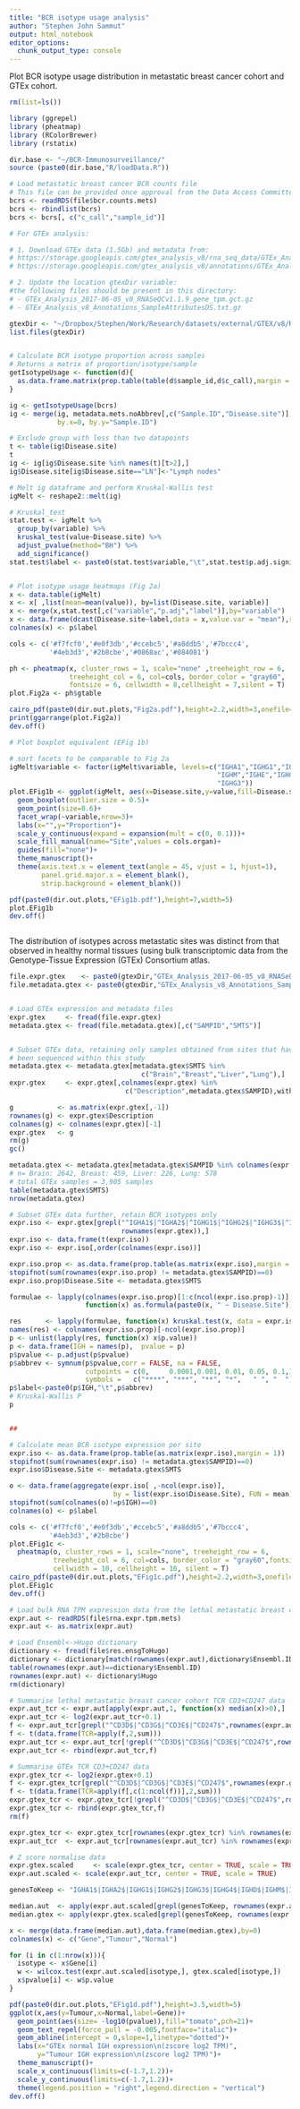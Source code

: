 ```yaml
---
title: "BCR isotype usage analysis"
author: "Stephen John Sammut"
output: html_notebook
editor_options: 
  chunk_output_type: console
---
```


Plot BCR isotype usage distribution in metastatic breast cancer cohort and GTEx cohort.


```r

rm(list=ls())

library (ggrepel)
library (pheatmap)
library (RColorBrewer)
library (rstatix)

dir.base <- "~/BCR-Immunosurveillance/"
source (paste0(dir.base,"R/loadData.R"))

# Load metastatic breast cancer BCR counts file
# This file can be provided once approval from the Data Access Committee is secured.
bcrs <- readRDS(file$bcr.counts.mets)
bcrs <- rbindlist(bcrs)
bcrs <- bcrs[, c("c_call","sample_id")]

# For GTEx analysis:

# 1. Download GTEx data (1.5Gb) and metadata from: 
# https://storage.googleapis.com/gtex_analysis_v8/rna_seq_data/GTEx_Analysis_2017-06-05_v8_RNASeQCv1.1.9_gene_tpm.gct.gz
# https://storage.googleapis.com/gtex_analysis_v8/annotations/GTEx_Analysis_v8_Annotations_SampleAttributesDS.txt

# 2. Update the location gtexDir variable:
#the following files should be present in this directory:
# - GTEx_Analysis_2017-06-05_v8_RNASeQCv1.1.9_gene_tpm.gct.gz
# - GTEx_Analysis_v8_Annotations_SampleAttributesDS.txt.gz

gtexDir <- "~/Dropbox/Stephen/Work/Research/datasets/external/GTEX/v8/RNA/"
list.files(gtexDir)



```

```r

# Calculate BCR isotype proportion across samples
# Returns a matrix of proportion/isotype/sample
getIsotypeUsage <- function(d){
  as.data.frame.matrix(prop.table(table(d$sample_id,d$c_call),margin = 1))
}

ig <- getIsotypeUsage(bcrs)
ig <- merge(ig, metadata.mets.noAbbrev[,c("Sample.ID","Disease.site")],
            by.x=0, by.y="Sample.ID")

# Exclude group with less than two datapoints
t <- table(ig$Disease.site)
t
ig <- ig[ig$Disease.site %in% names(t)[t>2],]
ig$Disease.site[ig$Disease.site=="LN"]<-"Lymph nodes"

# Melt ig dataframe and perform Kruskal-Wallis test
igMelt <- reshape2::melt(ig)

# Kruskal_test
stat.test <- igMelt %>%
  group_by(variable) %>%
  kruskal_test(value~Disease.site) %>% 
  adjust_pvalue(method="BH") %>%
  add_significance()
stat.test$label <- paste0(stat.test$variable,"\t",stat.test$p.adj.signif)


# Plot isotype usage heatmaps (Fig 2a)
x <- data.table(igMelt)
x <- x[ ,list(mean=mean(value)), by=list(Disease.site, variable)]
x <- merge(x,stat.test[,c("variable","p.adj","label")],by="variable")
x <- data.frame(dcast(Disease.site~label,data = x,value.var = "mean"),row.names = 1)
colnames(x) <- p$label

cols <- c('#f7fcf0','#e0f3db','#ccebc5','#a8ddb5','#7bccc4',
          '#4eb3d3','#2b8cbe','#0868ac','#084081')

ph <- pheatmap(x, cluster_rows = 1, scale="none" ,treeheight_row = 6,
               treeheight_col = 6, col=cols, border_color = "gray60",
               fontsize = 6, cellwidth = 8,cellheight = 7,silent = T)
plot.Fig2a <- ph$gtable

cairo_pdf(paste0(dir.out.plots,"Fig2a.pdf"),height=2.2,width=3,onefile=T)
print(ggarrange(plot.Fig2a))
dev.off()

# Plot boxplot equivalent (EFig 1b)

# sort facets to be comparable to Fig 2a
igMelt$variable <- factor(igMelt$variable, levels=c("IGHA1","IGHG1","IGHG2","IGHA2",
                                                    "IGHM","IGHE","IGHG4","IGHD",
                                                    "IGHG3"))
plot.EFig1b <- ggplot(igMelt, aes(x=Disease.site,y=value,fill=Disease.site))+
  geom_boxplot(outlier.size = 0.5)+
  geom_point(size=0.6)+
  facet_wrap(~variable,nrow=3)+
  labs(x="",y="Proportion")+
  scale_y_continuous(expand = expansion(mult = c(0, 0.1)))+
  scale_fill_manual(name="Site",values = cols.organ)+
  guides(fill="none")+
  theme_manuscript()+
  theme(axis.text.x = element_text(angle = 45, vjust = 1, hjust=1),
        panel.grid.major.x = element_blank(),
        strip.background = element_blank())

pdf(paste0(dir.out.plots,"EFig1b.pdf"),height=7,width=5)
plot.EFig1b
dev.off()



```


The distribution of isotypes across metastatic sites was distinct from that observed in healthy normal tissues (using bulk transcriptomic data from the Genotype-Tissue Expression (GTEx) Consortium atlas.


```r

file.expr.gtex    <- paste0(gtexDir,"GTEx_Analysis_2017-06-05_v8_RNASeQCv1.1.9_gene_tpm.gct.gz")
file.metadata.gtex <- paste0(gtexDir,"GTEx_Analysis_v8_Annotations_SampleAttributesDS.txt.gz")


# Load GTEx expression and metadata files
expr.gtex     <- fread(file.expr.gtex)
metadata.gtex <- fread(file.metadata.gtex)[,c("SAMPID","SMTS")]


# Subset GTEx data, retaining only samples obtained from sites that have also
# been sequenced within this study
metadata.gtex <- metadata.gtex[metadata.gtex$SMTS %in%
                                 c("Brain","Breast","Liver","Lung"),]
expr.gtex     <- expr.gtex[,colnames(expr.gtex) %in% 
                             c("Description",metadata.gtex$SAMPID),with=F]

g           <- as.matrix(expr.gtex[,-1])
rownames(g) <- expr.gtex$Description
colnames(g) <- colnames(expr.gtex)[-1]
expr.gtex   <- g
rm(g)
gc()

metadata.gtex <- metadata.gtex[metadata.gtex$SAMPID %in% colnames(expr.gtex),]
# n= Brain: 2642, Breast: 459, Liver: 226, Lung: 578 
# total GTEx samples = 3,905 samples
table(metadata.gtex$SMTS)
nrow(metadata.gtex)

# Subset GTEx data further, retain BCR isotypes only
expr.iso <- expr.gtex[grepl("^IGHA1$|^IGHA2$|^IGHG1$|^IGHG2$|^IGHG3$|^IGHG4$|^IGHD$|^IGHM$|^IGHE$",
                            rownames(expr.gtex)),]
expr.iso <- data.frame(t(expr.iso))
expr.iso <- expr.iso[,order(colnames(expr.iso))]

expr.iso.prop <- as.data.frame(prop.table(as.matrix(expr.iso),margin = 1))
stopifnot(sum(rownames(expr.iso.prop) != metadata.gtex$SAMPID)==0)
expr.iso.prop$Disease.Site <- metadata.gtex$SMTS

formulae <- lapply(colnames(expr.iso.prop)[1:c(ncol(expr.iso.prop)-1)], 
                   function(x) as.formula(paste0(x, " ~ Disease.Site")))

res      <- lapply(formulae, function(x) kruskal.test(x, data = expr.iso.prop))
names(res) <- colnames(expr.iso.prop)[-ncol(expr.iso.prop)]
p <- unlist(lapply(res, function(x) x$p.value))
p <- data.frame(IGH = names(p),  pvalue = p)
p$pvalue <- p.adjust(p$pvalue)
p$abbrev <- symnum(p$pvalue,corr = FALSE, na = FALSE, 
                   cutpoints = c(0,     0.0001,0.001, 0.01, 0.05, 0.1,1), 
                   symbols =   c("****", "***", "**", "*",   " ", "  "))
p$label<-paste0(p$IGH,"\t",p$abbrev)
# Kruskal-Wallis P
p


##

# Calculate mean BCR isotype expression per site
expr.iso <- as.data.frame(prop.table(as.matrix(expr.iso),margin = 1))
stopifnot(sum(rownames(expr.iso) != metadata.gtex$SAMPID)==0)
expr.iso$Disease.Site <- metadata.gtex$SMTS

o <- data.frame(aggregate(expr.iso[ ,-ncol(expr.iso)], 
                          by = list(expr.iso$Disease.Site), FUN = mean), row.names = 1)
stopifnot(sum(colnames(o)!=p$IGH)==0)
colnames(o) <- p$label

cols <- c('#f7fcf0','#e0f3db','#ccebc5','#a8ddb5','#7bccc4',
          '#4eb3d3','#2b8cbe')
plot.EFig1c <- 
  pheatmap(o, cluster_rows = 1, scale="none", treeheight_row = 6,
           treeheight_col = 6, col=cols, border_color = "gray60",fontsize = 6, 
           cellwidth = 10, cellheight = 10, silent = T)
cairo_pdf(paste0(dir.out.plots,"EFig1c.pdf"),height=2.2,width=3,onefile=T)
plot.EFig1c
dev.off()
```


```r

# Load bulk RNA TPM expression data from the lethal metastatic breast cancer cohort
expr.aut <- readRDS(file$rna.expr.tpm.mets)
expr.aut <- as.matrix(expr.aut)

# Load Ensembl<->Hugo dictionary
dictionary <- fread(file$res.ensgToHugo)
dictionary <- dictionary[match(rownames(expr.aut),dictionary$Ensembl.ID),]
table(rownames(expr.aut)==dictionary$Ensembl.ID)
rownames(expr.aut) <- dictionary$Hugo
rm(dictionary)

# Summarise lethal metastatic breast cancer cohort TCR CD3+CD247 data
expr.aut_tcr <- expr.aut[apply(expr.aut,1, function(x) median(x)>0),]
expr.aut_tcr <- log2(expr.aut_tcr+0.1)
f <- expr.aut_tcr[grepl("^CD3D$|^CD3G$|^CD3E$|^CD247$",rownames(expr.aut_tcr)),]
f <- t(data.frame(TCR=apply(f,2,sum)))
expr.aut_tcr <- expr.aut_tcr[!grepl("^CD3D$|^CD3G$|^CD3E$|^CD247$",rownames(expr.aut_tcr)),]
expr.aut_tcr <- rbind(expr.aut_tcr,f)

# Summarise GTEx TCR CD3+CD247 data
expr.gtex_tcr <- log2(expr.gtex+0.1)
f <- expr.gtex_tcr[grepl("^CD3D$|^CD3G$|^CD3E$|^CD247$",rownames(expr.gtex_tcr)),]
f <- t(data.frame(TCR=apply(f[,c(1:ncol(f))],2,sum)))
expr.gtex_tcr <- expr.gtex_tcr[!grepl("^CD3D$|^CD3G$|^CD3E$|^CD247$",rownames(expr.gtex_tcr)),]
expr.gtex_tcr <- rbind(expr.gtex_tcr,f)
rm(f)

expr.gtex_tcr <- expr.gtex_tcr[rownames(expr.gtex_tcr) %in% rownames(expr.aut_tcr),]
expr.aut_tcr  <- expr.aut_tcr[rownames(expr.aut_tcr) %in% rownames(expr.gtex_tcr),]

# Z score normalise data
expr.gtex.scaled     <- scale(expr.gtex_tcr, center = TRUE, scale = TRUE)
expr.aut.scaled <- scale(expr.aut_tcr, center = TRUE, scale = TRUE)

genesToKeep <- "IGHA1$|IGHA2$|IGHG1$|IGHG2$|IGHG3$|IGHG4$|IGHD$|IGHM$|IGHE$|^TCR$"

median.aut  <- apply(expr.aut.scaled[grepl(genesToKeep, rownames(expr.aut.scaled)),],1,median)
median.gtex <- apply(expr.gtex.scaled[grepl(genesToKeep, rownames(expr.gtex.scaled)),],1,median)

x <- merge(data.frame(median.aut),data.frame(median.gtex),by=0)
colnames(x) <- c("Gene","Tumour","Normal")

for (i in c(1:nrow(x))){
  isotype <- x$Gene[i]
  w <- wilcox.test(expr.aut.scaled[isotype,], gtex.scaled[isotype,])
  x$pvalue[i] <- w$p.value
}

pdf(paste0(dir.out.plots,"EFig1d.pdf"),height=3.5,width=5)
ggplot(x,aes(y=Tumour,x=Normal,label=Gene))+
  geom_point(aes(size= -log10(pvalue)),fill="tomato",pch=21)+
  geom_text_repel(force_pull = -0.005,fontface="italic")+
  geom_abline(intercept = 0,slope=1,linetype="dotted")+
  labs(x="GTEx normal IGH expression\n(zscore log2 TPM)",
       y="Tumour IGH expression\n(zscore log2 TPM)")+
  theme_manuscript()+
  scale_x_continuous(limits=c(-1.7,1.2))+
  scale_y_continuous(limits=c(-1.7,1.2))+
  theme(legend.position = "right",legend.direction = "vertical")
dev.off()

```


